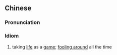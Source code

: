 {{also|游戏人生|游戲人生}}
==Chinese==
{{zh-forms|s=游戏人生|t2=游戲人生|type=22}}

===Pronunciation===
{{zh-pron
|m=yóuxìrénshēng
|c=jau4 hei3 jan4 sang1
|cat=id
}}

===Idiom===
{{zh-idiom}}

# taking [[life]] as a [[game]]; [[fooling around]] all the time